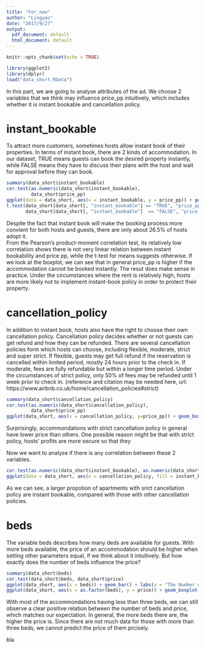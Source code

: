 ```yaml
---
title: "For_now"
author: "Lingyao"
date: "2017/9/27"
output:
  pdf_document: default
  html_document: default
---
```


```r
knitr::opts_chunk$set(echo = TRUE)
```


```r
library(ggplot2)
library(dplyr)
load("data_short.RData")
```

In this part, we are going to analyse attributes of the ad. We choose 2 variables that we think may influence price_pp intuitively, which includes whether it is instant bookable and cancellation policy. 

# instant_bookable
To attract more customers, sometimes hosts allow instant book of their properties. In terms of instant book, there are 2 kinds of accommodation. In our dataset, TRUE means guests can book the desired property instantly, while FALSE means they have to discuss their plans with the host and wait for approval before they can book. 

```r
summary(data_short$instant_bookable)
cor.test(as.numeric(data_short$instant_bookable), 
         data_short$price_pp)
ggplot(data = data_short, aes(x = instant_bookable, y = price_pp)) + geom_boxplot() + labs(x = "Instant Bookable", y = "Price Per Person") 
t.test(data_short[data_short[, "instant_bookable"] == "TRUE", "price_pp"], 
       data_short[data_short[, "instant_bookable"]  == "FALSE", "price_pp"])
```
Despite the fact that instant book will make the booking process more convient for both hosts and guests, there are only about 26.5% of hosts adopt it.  
From the Pearson's product-moment correlation test, its relatively low correlation shows there is not very linear relation between instant bookability and price pp, while the t-test for means suggests otherwise. If we look at the boxplot, we can see that in general price_pp is higher if the accommodation cannot be booked instantly. The resut does make sense in practice. Under the circumstances where the rent is relatively high, hosts are more likely not to implement instant-book policy in order to protect their property.

# cancellation_policy

In addition to instant book, hosts also have the right to choose their own cancellation policy. Cancellation policy decides whether or not guests can get refund and how they can be refunded. There are several cancellation policies form which hosts can choose, including flexible, moderate, strict and super strict. If flexible, guests may get full refund if the reservation is cancelled within limited period, mostly 24 hours prior to the check in. If moderate, fees are fully refundable but within a longer time period. Under the circumstances of strict policy, only 50% of fees may be refunded until 1 week prior to check in. 
(reference and citation may be needed here, url: https://www.airbnb.co.uk/home/cancellation_policies#strict)

```r
summary(data_short$cancellation_policy)
cor.test(as.numeric(data_short$cancellation_policy),
         data_short$price_pp)
ggplot(data_short, aes(x = cancellation_policy, y=price_pp)) + geom_boxplot() + labs(x = "Cancellation Policy", y = "Price Per Person") 
```

Surprisingly, accommondations with strict cancellation policy in general have lower price than others. One possible reason might be that with strict policy, hosts' profits are more secure so that they 

Now we want to analyse if there is any correlation between these 2 variables.

```r
cor.test(as.numeric(data_short$instant_bookable), as.numeric(data_short$cancellation_policy))
ggplot(data = data_short, aes(x = cancellation_policy, fill = instant_bookable)) + geom_bar(position = "dodge") + labs(x = "Cancellation Policy", y = "Count") 
```
As we can see, a larger propotion of apartments with srict cancellation policy are instant bookable, compared with those with other cancellation policies. 


# beds
The variable beds describes how many deds are available for guests. With more beds available, the price of an accommodation should be higher when setting other parameters equal, if we think about it intuitively. But how exactly does the number of beds influence the price?

```r
summary(data_short$beds)
cor.test(data_short$beds, data_short$price)
ggplot(data_short, aes(x = beds)) + geom_bar() + labs(x = "The Number of Beds", y = "Count") 
ggplot(data_short, aes(x = as.factor(beds), y = price)) + geom_boxplot() + labs(x = "The Number of Beds", y = "Price") 
```
With most of the accommondations having less than three beds, we can still observe a clear positive relation between the number of beds and price, which matches our expectation. In general, the more beds there are, the higher the price is. Since there are not much data for those with more than three beds, we cannot predict the price of them prcisely.


bla